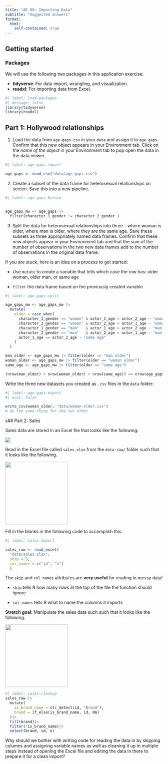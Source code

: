 ```yaml
---
title: "AE 09: Importing Data"
subtitle: "Suggested answers"
format:
  html:
    self-contained: true
---
```


## Getting started

### Packages

We will use the following two packages in this application exercise.

-   **tidyverse**: For data import, wrangling, and visualization.
-   **readxl:** For importing data from Excel.

```r
#| label: load-packages
#| message: false
library(tidyverse)
library(readxl)
```

## Part 1: Hollywood relationships

1.  Load the data from `age-gaps.csv` in your `data` and assign it to `age_gaps`. Confirm that this new object appears in your Environment tab. Click on the *name of the object* in your Environment tab to pop open the data in the data viewer.

```r
#| label: age-gaps-import

age_gaps <- read_csv("data/age-gaps.csv")

```

2.  Create a subset of the data frame for heterosexual relationships on screen. Save this into a new pipeline.

```r
#| label: age-gaps-hetero


age_gaps_mw <- age_gaps |> 
  filter(character_1_gender != character_2_gender )

```

3.  Split the data for heterosexual relationships into three -- where woman is older, where man is older, where they are the same age. Save these subsets as three appropriately named data frames. Confirm that these new objects appear in your Environment tab and that the sum of the number of observations in the two new data frames add to the number of observations in the original data frame.

::: callout-note
If you are stuck, here is an idea on a process to get started:

-   Use `mutate` to create a variable that tells which case the row has: older woman, older man, or same age

-   `filter` the data frame based on the previously created variable
:::

```r
#| label: age-gaps-split

age_gaps_mw <- age_gaps_mw |>
  mutate(
    older = case_when(
      character_1_gender == "woman" & actor_1_age > actor_2_age ~ "woman older",
      character_2_gender == "woman" & actor_2_age > actor_1_age ~ "woman older",
      character_1_gender == "man"   & actor_1_age > actor_2_age ~ "man older",
      character_2_gender == "man"   & actor_2_age > actor_1_age ~ "man older",
      actor_1_age == actor_2_age ~ "same age"
    )
  )

man_older <- age_gaps_mw |> filter(older == "man older")
woman_older <- age_gaps_mw |> filter(older == "woman older")
same_age <- age_gaps_mw |> filter(older == "same age")

(nrow(man_older) + nrow(woman_older) + nrow(same_age)) == nrow(age_gaps_mw)
```

Write the three new datasets you created as `.csv` files in the `data` folder:

```r
#| label: age-gaps-export
#| eval: false

write_csv(woman_older, "data/woman-older.csv")
# do the same thing for the two other
```

s## Part 2: Sales

Sales data are stored in an Excel file that looks like the following:

![](https://sta199-s24.github.io/images/sales-excel.png)

Read in the Excel file called `sales.xlsx` from the `data-raw/` folder such that it looks like the following.

![](https://sta199-s24.github.io/images/sales-1.png){width="200"}

Fill in the blanks in the following code to accomplish this.

```r
#| label: sales-import

sales_raw <- read_excel(
  "data/sales.xlsx",
  skip = 3,
  col_names = c("id", "n")
  )
```

::: callout-tip
The `skip` and `col_names` attributes are **very useful** for reading in messy data!

-   `skip` tells R how many rows at the top of the file the function should ignore

-   `col_names` tells R what to name the columns it imports
:::

**Stretch goal:** Manipulate the sales data such such that it looks like the following.

![](https://sta199-s24.github.io/images/sales-2.png){width="200"}

```r
#| label: sales-cleanup
sales_raw |>
  mutate(
    is_brand_name = str_detect(id, "Brand"),
    brand = if_else(is_brand_name, id, NA)
  )|>
  fill(brand)|>
  filter(!is_brand_name)|>
  select(brand, id, n)
```

Why should we bother with writing code for reading the data in by skipping columns and assigning variable names as well as cleaning it up in multiple steps instead of opening the Excel file and editing the data in there to prepare it for a clean import?

